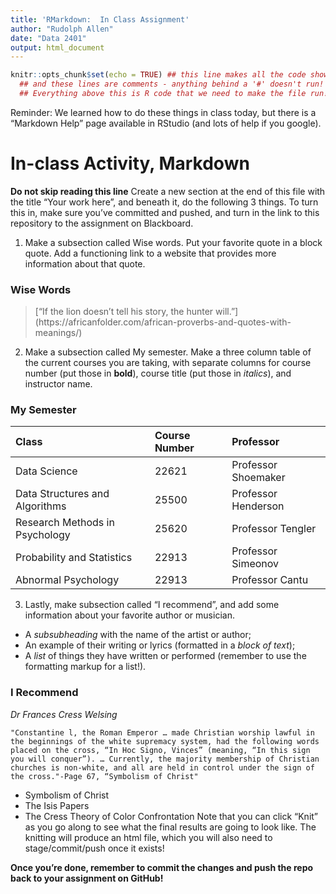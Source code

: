 ```yaml
---
title: 'RMarkdown:  In Class Assignment'
author: "Rudolph Allen"
date: "Data 2401"
output: html_document
---
```



```r
knitr::opts_chunk$set(echo = TRUE) ## this line makes all the code show! 
  ## and these lines are comments - anything behind a '#' doesn't run!
  ## Everything above this is R code that we need to make the file run! We'll discuss it next class.
```


Reminder: We learned how to do these things in class today, but there is a "Markdown Help" page available in RStudio (and lots of help if you google). 


# In-class Activity, Markdown

**Do not skip reading this line** Create a new section at the end of this file with the title "Your work here", and beneath it, do the following 3 things. To turn this in, make sure you've committed and pushed, and turn in the link to this repository to the assignment on Blackboard.  

1. Make a subsection called Wise words. Put your favorite quote in a block quote. Add a functioning link to a website that provides more information about that quote.

### Wise Words

>["If the lion doesn’t tell his story, the hunter will."] (https://africanfolder.com/african-proverbs-and-quotes-with-meanings/)

2. Make a subsection called My semester. Make a three column table of the current courses you are taking, with separate columns for course number (put those in __bold__), course title (put those in _italics_), and instructor name.

### My Semester

|**Class**|**Course Number**|**Professor**|
|:--------|:-----------|:------------|
|Data Science|22621|Professor Shoemaker
|Data Structures and Algorithms|25500|Professor Henderson
|Research Methods in Psychology|25620|Professor Tengler
|Probability and Statistics|22913|Professor Simeonov
|Abnormal Psychology|22913|Professor Cantu


3. Lastly, make subsection called "I recommend", and add some information about your favorite author or musician.


- A _subsubheading_ with the name of the artist or author;    
- An example of their writing or lyrics (formatted in a *block of text*);   
- A _list_ of things they have written or performed (remember to use the formatting markup for a list!).  

### I Recommend

_Dr Frances Cress Welsing_

```
"Constantine l, the Roman Emperor … made Christian worship lawful in the beginnings of the white supremacy system, had the following words placed on the cross, “In Hoc Signo, Vinces” (meaning, “In this sign you will conquer”). … Currently, the majority membership of Christian churches is non-white, and all are held in control under the sign of the cross."-Page 67, “Symbolism of Christ"

```
* Symbolism of Christ
* The Isis Papers
* The Cress Theory of Color Confrontation
Note that you can click "Knit" as you go along to see what the final results are going to look like. The knitting will produce an html file, which you will also need to stage/commit/push once it exists! 

**Once you're done, remember to commit the changes and push the repo back to your assignment on GitHub!**
 
